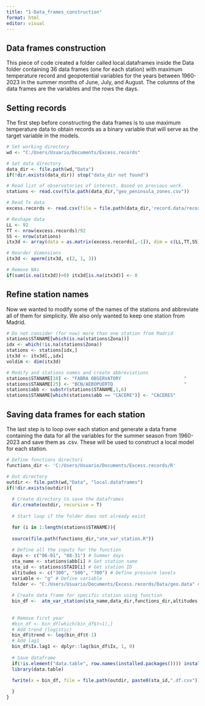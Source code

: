 ```yaml
---
title: "1-Data_frames_construction"
format: html
editor: visual
---
```


## Data frames construction

This piece of code created a folder called local.dataframes inside the Data folder containing 36 data frames (one for each station) with maximum temperature record and geopotential variables for the years between 1960-2023 in the summer months of June, July, and August. The columns of the data frames are the variables and the rows the days.

## Setting records

The first step before constructing the data frames is to use maximum temperature data to obtain records as a binary variable that will serve as the target variable in the models.

```r

# Set working directory
wd <- "C:/Users/Usuario/Documents/Excess.records"

# Set data directory
data_dir <- file.path(wd,"Data")
if(!dir.exists(data_dir)) stop("data_dir not found")

# Read list of observatories of interest. Based on previous work.
stations <- read.csv(file.path(data_dir,"geo_peninsula_zones.csv"))

# Read Tx data
excess.records <- read.csv(file = file.path(data_dir,'record.data/record.matrix.csv'))

# Reshape data
LL <- 92
TT <- nrow(excess.records)/92
SS <- nrow(stations)
itx3d <- array(data = as.matrix(excess.records[,-1]), dim = c(LL,TT,SS))

# Reorder dimensions
itx3d <- aperm(itx3d, c(2, 1, 3))

# Remove NAs
if(sum(is.na(itx3d))>0) itx3d[is.na(itx3d)] <- 0
```

## Refine station names

Now we wanted to modify some of the names of the stations and abbreviate all of them for simplicity. We also only wanted to keep one station from Madrid.

```r

# Do not consider (for now) more than one station from Madrid
stations$STANAME[which(is.na(stations$Zona))]
idx <- which(!is.na(stations$Zona))
stations <- stations[idx,]
itx3d <- itx3d[,,idx]
voldim <- dim(itx3d)

# Modify and stations names and create abbreviations
stations$STANAME[10] <- "FABRA OBSERVATORY                       "
stations$STANAME[25] <- "BCN/AEROPUERTO                          "
stations$abb <- substr(stations$STANAME,1,6)
stations$STANAME[which(stations$abb == "CACERE")] <- "CACERES"

```

## Saving data frames for each station

The last step is to loop over each station and generate a data frame containing the data for all the variables for the summer season from 1960-2023 and save them as .csv. These will be used to construct a local model for each station.

```r

# Define functions directori
functions_dir <- 'C:/Users/Usuario/Documents/Excess.records/R'

# Out directory
outdir <- file.path(wd,"Data", "local.dataframes")
if(!dir.exists(outdir)){
  
  # Create directory to save the dataframes
  dir.create(outdir, recursive = T)
  
  # Start loop if the folder does not already exist

  for (i in 1:length(stations$STANAME)){
  
  source(file.path(functions_dir,"atm_var_station.R"))
  
  # Define all the inputs for the function
  days <- c("06-01", "08-31") # Summer days
  sta_name <- stations$abb[i] # Get station name
  sta_id <- stations$STAID[i] # Get station ID
  altitudes <- c("300", "500", "700") # Define pressure levels
  variable <- "g" # Define variable
  folder <- "C:/Users/Usuario/Documents/Excess.records/Data/geo.data" # Define folder containing the raw data
  
  # Create data frame for specific station using function
  bin_df <-  atm_var_station(sta_name,data_dir,functions_dir,altitudes,variable,folder,itx3d,stations,days)
  
  
  # Remove first year
  #bin_df <- bin_df[which(bin_df$t>1),]
  # Add trend (logistic)
  bin_df$trend <- log(bin_df$t-1)
  # Add lag1
  bin_df$Ix.lag1 <- dplyr::lag(bin_df$Ix, 1, 0)
  
  # Save dataframe
  if(!is.element("data.table", row.names(installed.packages()))) install.packages("data.table")
  library(data.table)

  fwrite(x = bin_df, file = file.path(outdir, paste0(sta_id,".df.csv")))
  
  }
}

```
